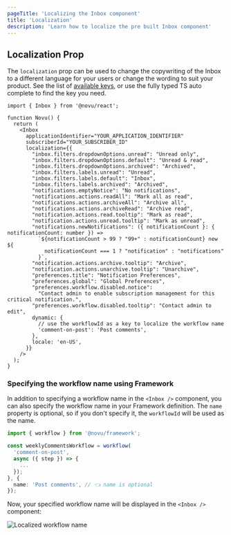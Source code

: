 ```yaml
---
pageTitle: 'Localizing the Inbox component'
title: 'Localization'
description: 'Learn how to localize the pre built Inbox component'
---
```


## Localization Prop

The `localization` prop can be used to change the copywriting of the Inbox to a different language for your users or change the wording to suit your product. See the list of [available keys](https://github.com/novuhq/novu/blob/next/packages/js/src/ui/config/defaultLocalization.ts#L1), or use the fully typed TS auto complete to find the key you need.

```tsx
import { Inbox } from '@novu/react';

function Novu() {
  return (
    <Inbox
      applicationIdentifier="YOUR_APPLICATION_IDENTIFIER"
      subscriberId="YOUR_SUBSCRIBER_ID"
      localization={{
        "inbox.filters.dropdownOptions.unread": "Unread only",
        "inbox.filters.dropdownOptions.default": "Unread & read",
        "inbox.filters.dropdownOptions.archived": "Archived",
        "inbox.filters.labels.unread": "Unread",
        "inbox.filters.labels.default": "Inbox",
        "inbox.filters.labels.archived": "Archived",
        "notifications.emptyNotice": "No notifications",
        "notifications.actions.readAll": "Mark all as read",
        "notifications.actions.archiveAll": "Archive all",
        "notifications.actions.archiveRead": "Archive read",
        "notification.actions.read.tooltip": "Mark as read",
        "notification.actions.unread.tooltip": "Mark as unread",
        "notifications.newNotifications": ({ notificationCount }: { notificationCount: number }) =>
          `${notificationCount > 99 ? "99+" : notificationCount} new ${
            notificationCount === 1 ? "notification" : "notifications"
          }`,
        "notification.actions.archive.tooltip": "Archive",
        "notification.actions.unarchive.tooltip": "Unarchive",
        "preferences.title": "Notification Preferences",
        "preferences.global": "Global Preferences",
        "preferences.workflow.disabled.notice":
          "Contact admin to enable subscription management for this critical notification.",
        "preferences.workflow.disabled.tooltip": "Contact admin to edit",
        dynamic: {
          // use the workflowId as a key to localize the workflow name
          'comment-on-post': 'Post comments',
        },
        locale: 'en-US',
      }}
    />
  );
}
```

### Specifying the workflow name using Framework

In addition to specifying a workflow name in the `<Inbox />` component, you can also specify the workflow name in your Framework definition. The `name` property is optional, so if you don't specify it, the `workflowId` will be used as the name.

```typescript
import { workflow } from '@novu/framework';

const weeklyCommentsWorkflow = workflow(
  'comment-on-post',
  async ({ step }) => {
    ...
  });
}, {
  name: 'Post comments', // 👈 name is optional
});
```

Now, your specified workflow name will be displayed in the `<Inbox />` component:

<img 
  src="/images/inbox/framework-preferences-name.png" 
  alt="Localized workflow name"
/>
